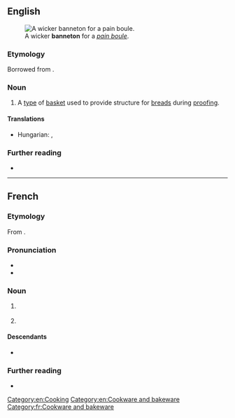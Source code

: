 ==English==
[[File:M0354_57-6-107_1.jpg|thumb|A wicker '''banneton''' for a ''[[w:Boule_(bread)|pain boule]]''.]]

===Etymology===
Borrowed from {{bor|en|fr|banneton}}.

===Noun===
{{en-noun}}

# A [[type]] of [[basket]] used to provide structure for [[bread]]s during [[proofing]].
#: {{syn|en|brotform|proofing basket}}

====Translations====
{{trans-top|a type of basket used to provide structure for breads during proofing}}
* Hungarian: {{t|hu|kelesztőkosár}}, {{t+|hu|szakajtó}}
{{trans-mid}}
{{trans-bottom}}

===Further reading===
* {{pedia|proofing (baking technique)}}

[[Category:en:Cooking]]
[[Category:en:Cookware and bakeware]]

----

==French==

===Etymology===
From {{m|fr|banne||wicker basket}}.

===Pronunciation===
* {{fr-IPA}}
* {{audio|fr|LL-Q150 (fra)-Lyokoï-banneton.wav|Audio}}

===Noun===
{{fr-noun|m}}

# {{lb|fr|fishing}} {{l|en|keepnet}}
# {{lb|fr|baking}} {{l|en|banneton}} {{gloss|basket used to provide structure for breads during proofing}}

====Descendants====
* {{desc|en|banneton|bor=1}}

===Further reading===
* {{R:TLFi}}

[[Category:fr:Cookware and bakeware]]